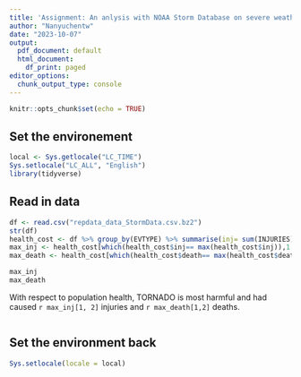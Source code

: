 ```yaml
---
title: 'Assignment: An anlysis with NOAA Storm Database on severe weather events'
author: "Nanyuchentw"
date: "2023-10-07"
output:
  pdf_document: default
  html_document:
    df_print: paged
editor_options:
  chunk_output_type: console
---
```


```r
knitr::opts_chunk$set(echo = TRUE)
```
## Set the environement
```r
local <- Sys.getlocale("LC_TIME")
Sys.setlocale("LC_ALL", "English")
library(tidyverse)

```

## Read in data
```r
df <- read.csv("repdata_data_StormData.csv.bz2")
str(df)
health_cost <- df %>% group_by(EVTYPE) %>% summarise(inj= sum(INJURIES), death=sum(FATALITIES))
max_inj <- health_cost[which(health_cost$inj== max(health_cost$inj)),1:2]
max_death <- health_cost[which(health_cost$death== max(health_cost$death)),c(1,3)]

max_inj
max_death
```
With respect to population health, TORNADO is most harmful and had caused `r max_inj[1, 2]` injuries and `r max_death[1,2]` deaths.

```r

```



## Set the environment back
```r
Sys.setlocale(locale = local)
```
